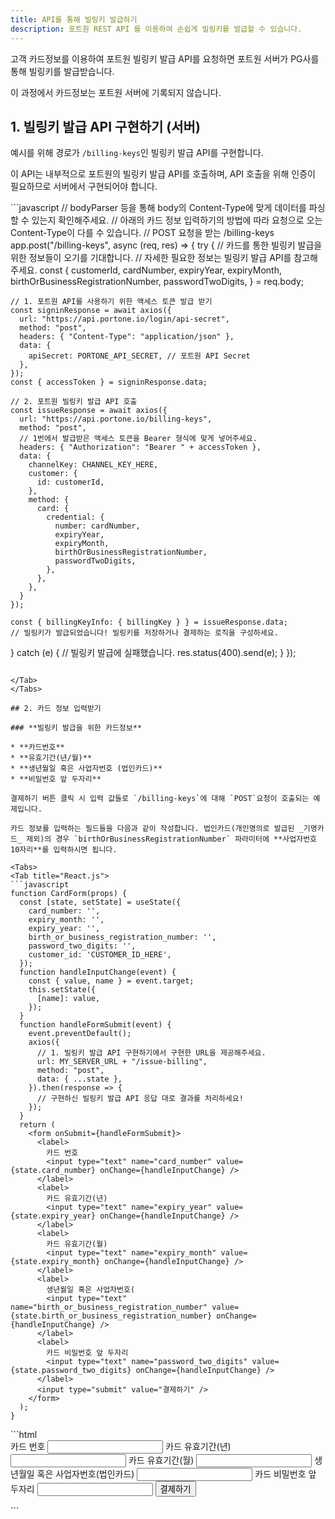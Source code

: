 ```yaml
---
title: API를 통해 빌링키 발급하기
description: 포트원 REST API 를 이용하여 손쉽게 빌링키를 발급할 수 있습니다.
---
```




고객 카드정보를 이용하여 포트원 빌링키 발급 API를 요청하면 포트원 서버가 PG사를 통해 빌링키를 발급받습니다.

이 과정에서 카드정보는 포트원 서버에 기록되지 않습니다.

## 1. 빌링키 발급 API 구현하기 (서버)

예시를 위해 경로가 `/billing-keys`인 빌링키 발급 API를 구현합니다.

이 API는 내부적으로 포트원의 빌링키 발급 API를 호출하며, API 호출을 위해 인증이 필요하므로 서버에서 구현되어야 합니다.

<Tabs>
<Tab title="Express.js">
```javascript
// bodyParser 등을 통해 body의 Content-Type에 맞게 데이터를 파싱할 수 있는지 확인해주세요.
// 아래의 카드 정보 입력하기의 방법에 따라 요청으로 오는 Content-Type이 다를 수 있습니다.
// POST 요청을 받는 /billing-keys
app.post("/billing-keys", async (req, res) => {
  try {
    // 카드를 통한 빌링키 발급을 위한 정보들이 오기를 기대합니다.
    // 자세한 필요한 정보는 빌링키 발급 API를 참고해주세요.
    const {
      customerId,
      cardNumber,
      expiryYear,
      expiryMonth,
      birthOrBusinessRegistrationNumber,
      passwordTwoDigits,
    } = req.body;

    // 1. 포트원 API를 사용하기 위한 액세스 토큰 발급 받기
    const signinResponse = await axios({
      url: "https://api.portone.io/login/api-secret",
      method: "post",
      headers: { "Content-Type": "application/json" },
      data: {
        apiSecret: PORTONE_API_SECRET, // 포트원 API Secret
      },
    });
    const { accessToken } = signinResponse.data;

    // 2. 포트원 빌링키 발급 API 호출
    const issueResponse = await axios({
      url: "https://api.portone.io/billing-keys",
      method: "post",
      // 1번에서 발급받은 액세스 토큰을 Bearer 형식에 맞게 넣어주세요.
      headers: { "Authorization": "Bearer " + accessToken },
      data: {
        channelKey: CHANNEL_KEY_HERE,
        customer: {
          id: customerId,
        },
        method: {
          card: {
            credential: {
              number: cardNumber,
              expiryYear,
              expiryMonth,
              birthOrBusinessRegistrationNumber,
              passwordTwoDigits,
            },
          },
        },
      }
    });

    const { billingKeyInfo: { billingKey } } = issueResponse.data;
    // 빌링키가 발급되었습니다! 빌링키를 저장하거나 결제하는 로직을 구성하세요.
  } catch (e) {
    // 빌링키 발급에 실패했습니다.
    res.status(400).send(e);
  }
});
```

</Tab>
</Tabs>

## 2. 카드 정보 입력받기

### **빌링키 발급을 위한 카드정보**

* **카드번호**
* **유효기간(년/월)**
* **생년월일 혹은 사업자번호 (법인카드)**
* **비밀번호 앞 두자리**

결제하기 버튼 클릭 시 입력 값들로 `/billing-keys`에 대해 `POST`요청이 호출되는 예제입니다.

카드 정보를 입력하는 필드들을 다음과 같이 작성합니다. 법인카드(개인명의로 발급된 _기명카드_ 제외)의 경우 `birthOrBusinessRegistrationNumber` 파라미터에 **사업자번호 10자리**를 입력하시면 됩니다.

<Tabs>
<Tab title="React.js">
```javascript
function CardForm(props) {
  const [state, setState] = useState({
    card_number: '',
    expiry_month: '',
    expiry_year: '',
    birth_or_business_registration_number: '',
    password_two_digits: '',
    customer_id: 'CUSTOMER_ID_HERE',
  });
  function handleInputChange(event) {
    const { value, name } = event.target;
    this.setState({
      [name]: value,
    });
  }
  function handleFormSubmit(event) {
    event.preventDefault();
    axios({
      // 1. 빌링키 발급 API 구현하기에서 구현한 URL을 제공해주세요.
      url: MY_SERVER_URL + "/issue-billing",
      method: "post",
      data: { ...state },
    }).then(response => {
      // 구현하신 빌링키 발급 API 응답 대로 결과를 처리하세요!
    });
  }
  return (
    <form onSubmit={handleFormSubmit}>
      <label>
        카드 번호
        <input type="text" name="card_number" value={state.card_number} onChange={handleInputChange} />
      </label>
      <label>
        카드 유효기간(년)
        <input type="text" name="expiry_year" value={state.expiry_year} onChange={handleInputChange} />
      </label>
      <label>
        카드 유효기간(월)
        <input type="text" name="expiry_month" value={state.expiry_month} onChange={handleInputChange} />
      </label>
      <label>
        생년월일 혹은 사업자번호(
        <input type="text" name="birth_or_business_registration_number" value={state.birth_or_business_registration_number} onChange={handleInputChange} />
      </label>
      <label>
        카드 비밀번호 앞 두자리
        <input type="text" name="password_two_digits" value={state.password_two_digits} onChange={handleInputChange} />
      </label>
      <input type="submit" value="결제하기" />
    </form>
  );
}
```

</Tab>

<Tab title="HTML">
```html
<!-- 1. 빌링키 발급 API 구현하기에서 구현한 URL을 제공해주세요. -->
<form action="https://MY-SERVER-URL/billing-keys", method="post">
  <label>
    카드 번호
    <input type="text" name="card_number">
  </label>
  <label>
    카드 유효기간(년)
    <input type="text" name="expiry_year">
  </label>
  <label>
    카드 유효기간(월)
    <input type="text" name="expiry_month">
  </label>
  <label>
    생년월일 혹은 사업자번호(법인카드)
    <input type="text" name="birth_or_business_registration_number">
  </label>
  <label>
    카드 비밀번호 앞 두자리
    <input type="text" name="password_two_digits">
  </label>
  <input hidden type="text" value="CUSTOMER_ID_HERE" name="customer_id">
  <input type="submit" value="결제하기">
</form>
```

</Tab>
</Tabs>
